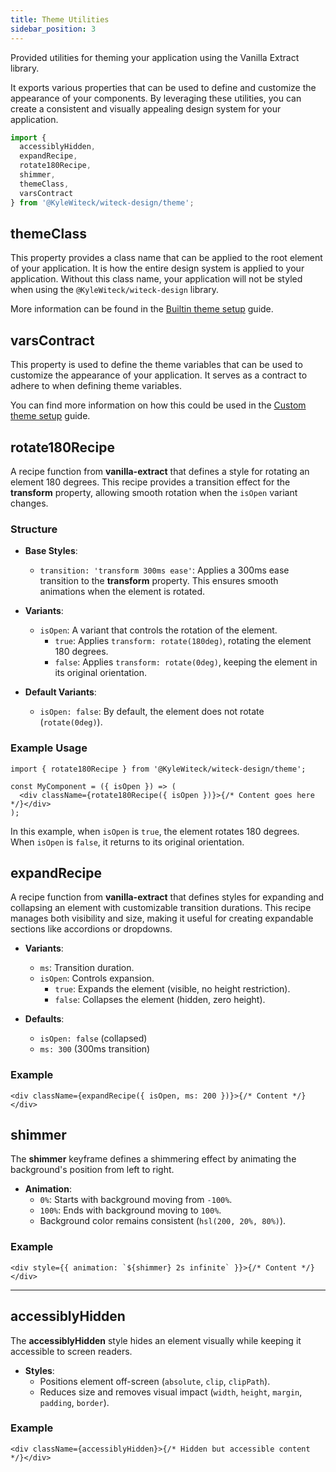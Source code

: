 ```yaml
---
title: Theme Utilities
sidebar_position: 3
---
```


Provided utilities for theming your application using the Vanilla Extract
library.

It exports various properties that can be used to define and customize the
appearance of your components. By leveraging these utilities, you can create a
consistent and visually appealing design system for your application.

```ts
import {
  accessiblyHidden,
  expandRecipe,
  rotate180Recipe,
  shimmer,
  themeClass,
  varsContract
} from '@KyleWiteck/witeck-design/theme';
```

## themeClass

This property provides a class name that can be applied to the root element of
your application. It is how the entire design system is applied to your
application. Without this class name, your application will not be styled when
using the `@KyleWiteck/witeck-design` library.

More information can be found in the
[Builtin theme setup](/docs/guides/introduction/project-setup#builtin-theme-setup)
guide.

## varsContract

This property is used to define the theme variables that can be used to
customize the appearance of your application. It serves as a contract to adhere
to when defining theme variables.

You can find more information on how this could be used in the
[Custom theme setup](/docs/guides/introduction/project-setup#custom-theme-setup)
guide.

## rotate180Recipe

A recipe function from **vanilla-extract** that defines a style for rotating an
element 180 degrees. This recipe provides a transition effect for the
**transform** property, allowing smooth rotation when the `isOpen` variant
changes.

### Structure

- **Base Styles**:

  - `transition: 'transform 300ms ease'`: Applies a 300ms ease transition to the
    **transform** property. This ensures smooth animations when the element is
    rotated.

- **Variants**:

  - `isOpen`: A variant that controls the rotation of the element.
    - `true`: Applies `transform: rotate(180deg)`, rotating the element 180
      degrees.
    - `false`: Applies `transform: rotate(0deg)`, keeping the element in its
      original orientation.

- **Default Variants**:
  - `isOpen: false`: By default, the element does not rotate (`rotate(0deg)`).

### Example Usage

```tsx
import { rotate180Recipe } from '@KyleWiteck/witeck-design/theme';

const MyComponent = ({ isOpen }) => (
  <div className={rotate180Recipe({ isOpen })}>{/* Content goes here */}</div>
);
```

In this example, when `isOpen` is `true`, the element rotates 180 degrees. When
`isOpen` is `false`, it returns to its original orientation.

## expandRecipe

A recipe function from **vanilla-extract** that defines styles for expanding and
collapsing an element with customizable transition durations. This recipe
manages both visibility and size, making it useful for creating expandable
sections like accordions or dropdowns.

- **Variants**:

  - `ms`: Transition duration.
  - `isOpen`: Controls expansion.
    - `true`: Expands the element (visible, no height restriction).
    - `false`: Collapses the element (hidden, zero height).

- **Defaults**:
  - `isOpen: false` (collapsed)
  - `ms: 300` (300ms transition)

### Example

```tsx
<div className={expandRecipe({ isOpen, ms: 200 })}>{/* Content */}</div>
```

## shimmer

The **shimmer** keyframe defines a shimmering effect by animating the
background's position from left to right.

- **Animation**:
  - `0%`: Starts with background moving from `-100%`.
  - `100%`: Ends with background moving to `100%`.
  - Background color remains consistent (`hsl(200, 20%, 80%)`).

### Example

```tsx
<div style={{ animation: `${shimmer} 2s infinite` }}>{/* Content */}</div>
```

---

## accessiblyHidden

The **accessiblyHidden** style hides an element visually while keeping it
accessible to screen readers.

- **Styles**:
  - Positions element off-screen (`absolute`, `clip`, `clipPath`).
  - Reduces size and removes visual impact (`width`, `height`, `margin`,
    `padding`, `border`).

### Example

```tsx
<div className={accessiblyHidden}>{/* Hidden but accessible content */}</div>
```
